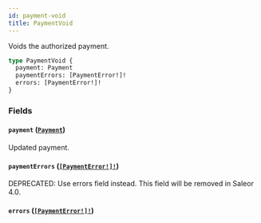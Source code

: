```yaml
---
id: payment-void
title: PaymentVoid
---
```


Voids the authorized payment.

```graphql
type PaymentVoid {
  payment: Payment
  paymentErrors: [PaymentError!]!
  errors: [PaymentError!]!
}
```

### Fields

#### `payment` ([`Payment`](../../../developer/api-reference/objects/payment))

Updated payment.

#### `paymentErrors` ([`[PaymentError!]!`](../../../developer/api-reference/objects/payment-error))

<span class="badge badge--warning">DEPRECATED: Use errors field instead. This field will be removed in Saleor 4.0.</span>

#### `errors` ([`[PaymentError!]!`](../../../developer/api-reference/objects/payment-error))
